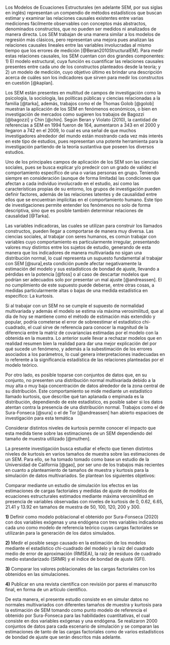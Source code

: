 \subsection{Antecedentes}

Los Modelos de Ecuaciones Estructurales (en adelante SEM, por sus siglas en inglés) representan un compendio de métodos estadísticos que buscan estimar y examinar las relaciones causales existentes entre varias mediciones fácilmente observables con conceptos más abstractos, denominados constructos, que no pueden ser medidos ni analizados de manera directa. Los SEM trabajan de una manera similar a los modelos de regresión más clásicos, pero representan una mejora pues analizan las relaciones causales lineales entre las variables involucradas al mismo tiempo que los errores de medición [@Beran2010StructuralEM]. Para medir estas relaciones causales, los SEM cuentan con dos grandes componentes: 1) El modelo estructural, cuya función es cuantificar las relaciones causales presentes entre cada uno de los constructos planteados desde la teoría; y 2) un modelo de medición, cuyo objetivo último es brindar una descripción acerca de cuáles son los indicadores que sirven para medir los constructos en cuestión [@kaplan].

Los SEM están presentes en multitud de campos de investigación como la psicología, la sociología, las políticas públicas y ciencias relacionadas a la familia [@tarka], además, trabajos como el de Thomas Golob [@golob] muestran la aplicación de los SEM en fenómenos económicos, o bien en investigación de mercados como sugieren los trabajos de  Bagozzi [@bagozzi] y Chin [@chin]. Según Beran y Violato (2010), la cantidad de referencias a SEM en 1994 fueron de 164, aumentaron a 343 en el 2000 y llegaron a 742 en el 2009, lo cual es una señal de que muchos investigadores alrededor del mundo están mostrando cada vez más interés en este tipo de estudios, pues representan una potente herramienta para la investigación partiendo de la teoría sustantiva que poseen los diversos estudios. 

Uno de los principales campos de aplicación de los SEM son las ciencias sociales, pues se busca explicar y/o predecir con un grado de validez el comportamiento específico de una o varias personas en grupo. Teniendo siempre en consideración (aunque de forma limitada) las condiciones que afectan a cada individuo involucrado en el estudio, así como las características propias de su entorno, los grupos de investigación pueden definir factores, además de las relaciones latentes y de causalidad entre ellos que se encuentran implícitas en el comportamiento humano. Este tipo de investigaciones permite entender los fenómenos no solo de forma descriptiva, sino que es posible también determinar relaciones de causalidad [@Tarka].

Las variables indicadoras, las cuales se utilizan para construir los llamados constructos, pueden llegar a comportarse de manera muy diversa. Las ciencias sociales, al trabajar con seres humanos, es común trabajar con variables cuyo comportamiento es particularmente irregular, presentando valores muy distintos entre los sujetos de estudio, generando de esta manera que los indicadores de manera multivariada no sigan una distribución normal, lo cual representa un supuesto fundamental al trabajar con SEM [@sura],esta condición puede afectar negativamente la estimación del modelo y sus estadísticos de bondad de ajuste, llevando a pérdidas en la potencia [@foss] o al caso de descartar modelos que podrían ser adecuados solo por presentar un mal ajuste [@andreassen]. El no cumplimiento de este supuesto puede deberse, entre otras cosas, a medidas particularmente altas o bajas de una medida estadística en específico: La kurtosis.

\subsection{El problema}

Si al trabajar con un SEM no se cumple el supuesto de normalidad multivariada y además el modelo se estima vía máxima verosimilitud, que al día de hoy se mantiene como el método de estimación más extendido y popular, podría cometerse el error de sobreestimar el estadístico chi-cuadrado, el cual sirve de referencia para conocer la magnitud de la diferencia entre la matriz de covariancias estimadas por el modelo con la obtenida en la muestra. Lo anterior suele llevar a rechazar modelos que en realidad resumen bien la realidad para dar una mejor explicación del por qué sucede un fenómeno, y además a la subestimación de los errores asociados a los parámetros, lo cual genera interpretaciones inadecuadas en lo referente a la significancia estadística de las relaciones planteadas por el modelo teórico.

Por otro lado, es posible toparse con conjuntos de datos que, en su conjunto, no presenten una distribución normal multivariada debido a la muy alta o muy baja concentración de datos alrededor de la zona central de su distribución. Este comportamiento se mide mediante un estadístico llamado kurtosis, que describe qué tan aplanada o empinada es la distribución, dependiendo de este estadístico, es posible saber si los datos atentan contra la presencia de una distribución normal. Trabajos como el de Sura-Fonseca [@sura] o el de Tor [@andreassen] han abierto espacioes de investigación para esta temática

Considerar distintos niveles de kurtosis permite conocer el impacto que esta medida tiene sobre las estimaciones de un SEM dependiendo del tamaño de muestra utilizado [@muthen].

\subsection{Objetivos del estudio}

La presente investigación busca estudiar el efecto que tienen distintos niveles de kurtosis en varios tamaños de muestra sobre las estimaciones de un SEM. Para ello, se ha tomado tomado como base un estudio de la Universidad  de California [@gao], por ser uno de los trabajos más recientes en cuanto a planteamiento de tamaños de muestra y kurtosis para la simulación de datos multivariados. Se plantean los siguientes objetivos:

\subsubsection{Objetivo general}

Comparar mediante un estudio de simulación los efectos en las estimaciones de cargas factoriales y medidas de ajuste de modelos de ecuaciones estructurales estimados mediante máxima verosimilitud en presencia de variables observadas con niveles de kurtosis de 0, 0.62, 6.65, 21.41 y 13.92 en tamaños de muestra de 50, 100, 120, 200 y 300.

\subsubsection{Objetivos específicos}

**1)** Definir como modelo poblacional el obtenido por Sura-Fonseca (2020) con dos variables exógenas y una endógena con tres variables indicadoras cada uno como modelo de referencia teórico cuyas cargas factoriales se utilizarán para la generación de los datos simulados.

**2)** Medir el posible sesgo causado en la estimación de los modelos mediante el estadístico chi-cuadrado del modelo y la raíz del cuadrado medio de error de aproximación (RMSEA), la raíz de residuos de cuadrado medio estandarizado (SRMR) y el índice de bondad de ajuste (GFI).

**3)** Comparar los valores poblacionales de las cargas factoriales con los obtenidos en las simulaciones.

**4)** Publicar en una revista científica con revisión por pares el manuscrito final, en forma de un artículo científico.

\subsection{Metodología de la investigación}

De esta manera, el presente estudio consiste en en simular datos no normales multivariados con diferentes tamaños de muestra y kurtosis para la estimación de SEM tomando como punto modelo de referencia el obtenido por Sura-Fonseca para las habilidades cuantitativas, el cual consiste en dos variables exógenas y una endógena. Se realizaron 2000 conjuntos de datos para cada escenario de simulación y se comparan las estimaciones de tanto de las cargas factoriales como de varios estadísticos de bondad de ajuste que serán descritos más adelante.
